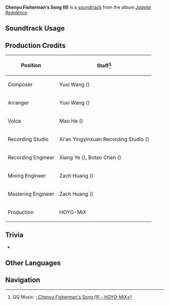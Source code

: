 {{Soundtrack Infobox
|image          = Jadeite Redolence.png
|album          = Jadeite Redolence
|disc           = 1
|number         = 28
|featured       =
|featured2      =
|featured3      =
|featured_disc  =
|featured_disc2 =
|featured_disc3 =
|youtube_id     = iSbKRs6Gkhw
|spotify_id     = 3CJJowa0S9JyxWGCJPnZZz
|previous       = Chenyu Fisherman's Song
|next           = Guhua's Legacy
}}
'''Chenyu Fisherman's Song (II)''' is a [[soundtrack]] from the album ''[[Jadeite Redolence]]''.

==Soundtrack Usage==
{{Soundtrack Usage
|special_displayed = Bosu//riding bamboo raft
}}
<!--
==Other Arrangements==
{{Files by Category Gallery|Media Using an Unreleased Arrangement of {{subst:#titleparts:{{subst:PAGENAME}}}} Soundtrack}}
-->
==Production Credits==
{| class="wikitable sortable"
|-
! Position
! Staff<ref>QQ Music: [https://y.qq.com/n/ryqq/songDetail/000ihYef2Nmz0k {{zh|沉玉谷渔歌}}·{{zh|其二}} Chenyu Fisherman's Song (II) - HOYO-MiX]</ref>
|-
! Composer
| Yuxi Wang ({{zh|王予曦}})
|-
! Arranger
| Yuxi Wang ({{zh|王予曦}})
|-
! Voice
| Mao He ({{zh|贺茅}})
|-
! Recording Studio
| Xi'an Yingyinxuan Recording Studio ({{zh|西安影音炫录音棚}})
|-
! Recording Engineer
| Xiang Ye ({{zh|叶翔}}), Botao Chen ({{zh|陈博涛}})
|-
! Mixing Engineer
| Zach Huang ({{zh|黄巍}})
|-
! Mastering Engineer
| Zach Huang ({{zh|黄巍}})
|-
! Production
| HOYO-MiX
|}

==Trivia==
* {{Transclude|Chenyu Fisherman's Song|BambooRaftTheme2|section=1}}

==Other Languages==
{{Other Languages|default_hidden=1
|en       = Chenyu Fisherman's Song (II)
|zhs      = 沉玉谷渔歌·其二
|zhs_rm   = Chényù-gǔ Yúgē - Qí Èr
|zht      = 沉玉谷漁歌·其二
|zht_rm   = Chényù-gǔ Yúgē - Qí Èr
|zh_tl    = 
|ja       = 沈玉の谷の漁歌・二
|ja_rm    = Chingyoku no Tani no Gyoka - Ni
|ja_tl    = 
}}
<!--
==References==
{{Reflist}}
-->

==Navigation==
{{Soundtrack Navbox|Jadeite Redolence}}